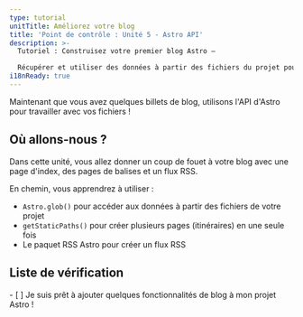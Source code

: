 ```yaml
---
type: tutorial
unitTitle: Améliorez votre blog
title: 'Point de contrôle : Unité 5 - Astro API'
description: >-
  Tutoriel : Construisez votre premier blog Astro —

  Récupérer et utiliser des données à partir des fichiers du projet pour générer dynamiquement le contenu des pages et les itinéraires
i18nReady: true
---
```



Maintenant que vous avez quelques billets de blog, utilisons l'API d'Astro pour travailler avec vos fichiers !

## Où allons-nous ?

Dans cette unité, vous allez donner un coup de fouet à votre blog avec une page d'index, des pages de balises et un flux RSS.

En chemin, vous apprendrez à utiliser :
- `Astro.glob()` pour accéder aux données à partir des fichiers de votre projet
- `getStaticPaths()` pour créer plusieurs pages (itinéraires) en une seule fois
- Le paquet RSS Astro pour créer un flux RSS



<Box icon="check-list">

## Liste de vérification

<Checklist>
- [ ] Je suis prêt à ajouter quelques fonctionnalités de blog à mon projet Astro !
</Checklist>
</Box>
